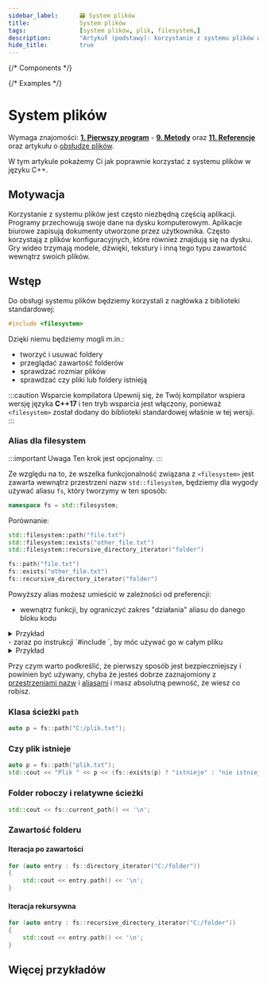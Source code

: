 ```yaml
---
sidebar_label:		🗃 System plików
title:				System plików
tags:				[system plików, plik, filesystem,]
description:		"Artykuł (podstawy): korzystanie z systemu plików w języku C++"
hide_title:			true
---
```


{/* Components */}

{/* Examples */}

# System plików

Wymaga znajomości: [**1. Pierwszy program**](../../first-program) - [**9. Metody**](../../methods) oraz [**11. Referencje**](../../references)
oraz artykułu o [obsłudze plików](../files).

W tym artykule pokażemy Ci jak poprawnie korzystać z systemu plików w języku C++.

## Motywacja

Korzystanie z systemu plików jest często niezbędną częścią aplikacji. Programy przechowują swoje dane
na dysku komputerowym. Aplikacje biurowe zapisują dokumenty utworzone przez użytkownika.
Często korzystają z plików konfiguracyjnych, które również znajdują się na dysku. Gry wideo trzymają modele, dźwięki,
tekstury i inną tego typu zawartość wewnątrz swoich plików.

## Wstęp

Do obsługi systemu plików będziemy korzystali z nagłówka z biblioteki standardowej:

```cpp
#include <filesystem>
```

Dzięki niemu będziemy mogli m.in.:

- tworzyć i usuwać foldery
- przeglądać zawartość folderów
- sprawdzać rozmiar plików
- sprawdzać czy pliki lub foldery istnieją

:::caution Wsparcie kompilatora
Upewnij się, że Twój kompilator wspiera wersję języka **C++17** i ten tryb wsparcia jest włączony,
ponieważ `<filesystem>` został dodany do biblioteki standardowej właśnie w tej wersji.
:::

### Alias dla filesystem

:::important Uwaga
Ten krok jest opcjonalny.
:::

Ze względu na to, że wszelka funkcjonalność związana z `<filesystem>` jest zawarta wewnątrz
przestrzeni nazw `std::filesystem`, będziemy dla wygody używać aliasu `fs`, który tworzymy w ten sposób:

```cpp
namespace fs = std::filesystem;
```

Porównanie:

<Tabs>
<TabItem label="🟡 Bez aliasu" value="without-alias" default>

```cpp
std::filesystem::path("file.txt")
std::filesystem::exists("other_file.txt")
std::filesystem::recursive_directory_iterator("folder")
```

</TabItem>
<TabItem label="🟢 Z aliasem" value="with-alias">

```cpp
fs::path("file.txt")
fs::exists("other_file.txt")
fs::recursive_directory_iterator("folder")
```

</TabItem>
</Tabs>


Powyższy alias możesz umieścić w zależności od preferencji:
- wewnątrz funkcji, by ograniczyć zakres "działania" aliasu do danego bloku kodu
<details>
	<summary>Przykład</summary>
	<div>
		<Example_FilesystemAliasWithinFunc />
	</div>
</details>
- zaraz po instrukcji `#include <filesystem>`, by móc używać go w całym pliku
<details>
	<summary>Przykład</summary>
	<div>
		<Example_FilesystemAliasGlobal />
	</div>
</details>

Przy czym warto podkreślić, że pierwszy sposób jest bezpieczniejszy i powinien być używany,
chyba że jesteś dobrze zaznajomiony z [przestrzeniami nazw](../../namespaces) i [aliasami](../../aliases)
i masz absolutną pewność, że wiesz co robisz.

### Klasa ścieżki `path`

```cpp
auto p = fs::path("C:/plik.txt");
```

### Czy plik istnieje

```cpp
auto p = fs::path("plik.txt");
std::cout << "Plik " << p << (fs::exists(p) ? "istnieje" : "nie istnieje") << '\n';
```

### Folder roboczy i relatywne ścieżki

```cpp
std::cout << fs::current_path() << '\n';
```





### Zawartość folderu



#### Iteracja po zawartości

```cpp
for (auto entry : fs::directory_iterator("C:/folder"))
{
	std::cout << entry.path() << '\n';
}
```

#### Iteracja rekursywna

```cpp
for (auto entry : fs::recursive_directory_iterator("C:/folder"))
{
	std::cout << entry.path() << '\n';
}
```

## Więcej przykładów

